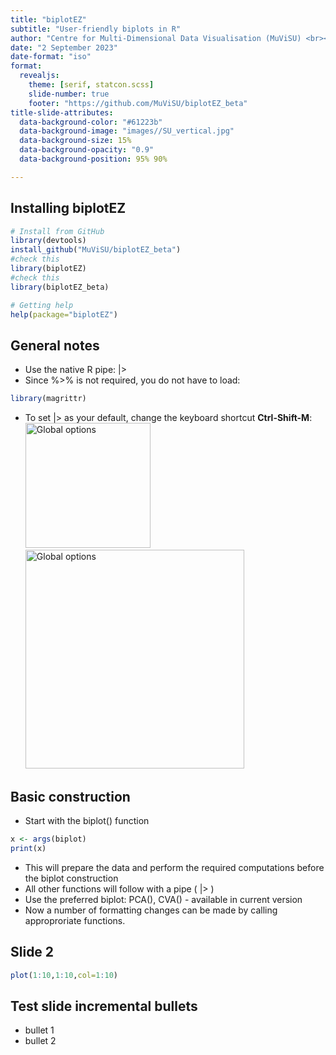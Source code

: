 ```yaml
---
title: "biplotEZ"
subtitle: "User-friendly biplots in R" 
author: "Centre for Multi-Dimensional Data Visualisation (MuViSU) <br><br> StatCon 2023 <br><br> muvisu@sun.ac.za"
date: "2 September 2023"
date-format: "iso"
format: 
  revealjs:
    theme: [serif, statcon.scss]
    slide-number: true
    footer: "https://github.com/MuViSU/biplotEZ_beta"
title-slide-attributes: 
  data-background-color: "#61223b"
  data-background-image: "images//SU_vertical.jpg"
  data-background-size: 15%
  data-background-opacity: "0.9"
  data-background-position: 95% 90%

---
```


## Installing **biplotEZ**

```r
# Install from GitHub
library(devtools)
install_github("MuViSU/biplotEZ_beta")
#check this
library(biplotEZ)
#check this
library(biplotEZ_beta)

# Getting help                 
help(package="biplotEZ")
```

## General notes

::: {.nonincremental}

- Use the native R pipe: |>
- Since %>% is not required, you do not have to load:
```r
library(magrittr)
```

- To set |> as your default, change the keyboard shortcut **Ctrl-Shift-M**:
![Global options](\images\GlobalOptions.jpg){width=200}
![Global options](\images\NativePipe.jpg){width=350}
:::

## Basic construction

::: {.nonincremental}
- Start with the biplot() function
```r
x <- args(biplot)
print(x)
```

- This will prepare the data and perform the required computations before the biplot construction
- All other functions will follow with a pipe ( |> )
- Use the preferred biplot: PCA(), CVA() - available in current version
- Now a number of formatting changes can be made by calling approproriate functions.

:::

## Slide 2
```r
plot(1:10,1:10,col=1:10)
```


## Test slide incremental bullets
::: {.incremental}

- bullet 1
- bullet 2

:::
